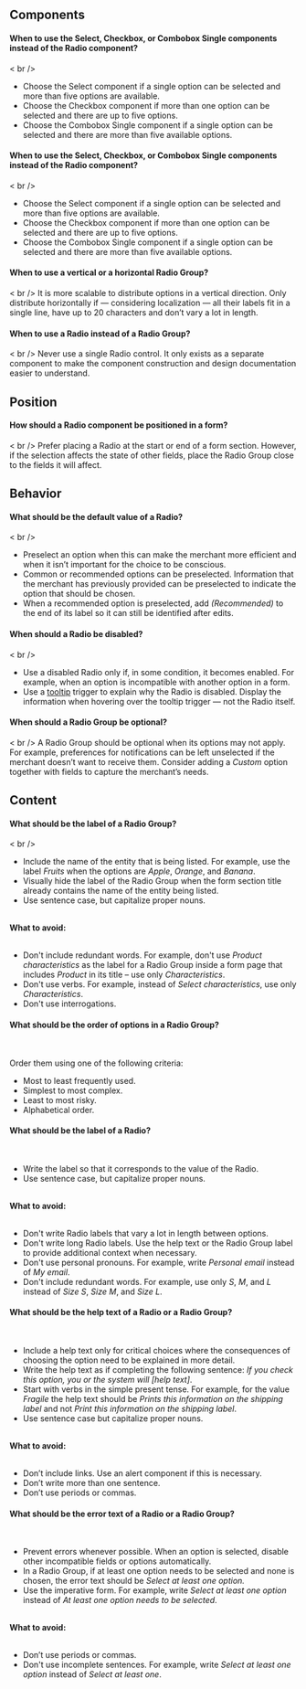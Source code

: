 
<Section>

## Components

#### When to use the Select, Checkbox, or Combobox Single components instead of the Radio component?
< br />

- Choose the Select component if a single option can be selected and more than five options are available.
- Choose the Checkbox component if more than one option can be selected and there are up to five options.
- Choose the Combobox Single component if a single option can be selected and there are more than five available options.


#### When to use the Select, Checkbox, or Combobox Single components instead of the Radio component?
< br />

- Choose the Select component if a single option can be selected and more than five options are available.
- Choose the Checkbox component if more than one option can be selected and there are up to five options.
- Choose the Combobox Single component if a single option can be selected and there are more than five available options.


#### When to use a vertical or a horizontal Radio Group?
< br />
It is more scalable to distribute options in a vertical direction. Only distribute horizontally if — considering localization — all their labels fit in a single line, have up to 20 characters and don’t vary a lot in length.

#### When to use a Radio instead of a Radio Group?
< br />
Never use a single Radio control. It only exists as a separate component to make the component construction and design documentation easier to understand.

</Section>

<Section>

## Position

#### How should a Radio component be positioned in a form?
< br />
Prefer placing a Radio at the start or end of a form section. However, if the selection affects the state of other fields, place the Radio Group close to the fields it will affect.

</Section>

<Section>

## Behavior


#### What should be the default value of a Radio?
< br />

- Preselect an option when this can make the merchant more efficient and when it isn’t important for the choice to be conscious.
- Common or recommended options can be preselected. Information that the merchant has previously provided can be preselected to indicate the option that should be chosen.
- When a recommended option is preselected, add <em>(Recommended)</em> to the end of its label so it can still be identified after edits.

#### When should a Radio be disabled?
< br />

- Use a disabled Radio only if, in some condition, it becomes enabled. For example, when an option is incompatible with another option in a form.
- Use a <a href="https://admin-ui.vercel.app/components/tooltip">tooltip</a> trigger to explain why the Radio is disabled. Display the information when hovering over the tooltip trigger — not the Radio itself.

#### When should a Radio Group be optional?
< br />
A Radio Group should be optional when its options may not apply. For example, preferences for notifications can be left unselected if the merchant doesn’t want to receive them. Consider adding a <em>Custom</em> option together with fields to capture the merchant’s needs.

</Section>

<Section>

## Content

#### What should be the label of a Radio Group?
< br />

- Include the name of the entity that is being listed. For example, use the label <em>Fruits</em> when the options are <em>Apple</em>, <em>Orange</em>, and <em>Banana</em>.
- Visually hide the label of the Radio Group when the form section title already contains the name of the entity being listed.
- Use sentence case, but capitalize proper nouns.

<br />
<strong>What to avoid:</strong>
<br /><br />

- Don't include redundant words. For example, don't use <em>Product characteristics</em> as the label for a Radio Group inside a form page that includes <em>Product</em> in its title – use only <em>Characteristics</em>.
- Don't use verbs. For example, instead of <em>Select characteristics</em>, use only <em>Characteristics</em>.
- Don't use interrogations.


#### What should be the order of options in a Radio Group?
<br />

Order them using one of the following criteria:
<br />

- Most to least frequently used.
- Simplest to most complex.
- Least to most risky.
- Alphabetical order.

#### What should be the label of a Radio?
<br />

- Write the label so that it corresponds to the value of the Radio.
- Use sentence case, but capitalize proper nouns.

<br />
<strong>What to avoid:</strong>
<br /><br />

- Don't write Radio labels that vary a lot in length between options.
- Don't write long Radio labels. Use the help text or the Radio Group label to provide additional context when necessary.
- Don't use personal pronouns. For example, write <em>Personal email</em> instead of <em>My email</em>.
- Don't include redundant words. For example, use only <em>S</em>, <em>M</em>, and <em>L</em> instead of <em>Size S</em>, <em>Size M</em>, and <em>Size L</em>.


#### What should be the help text of a Radio or a Radio Group?
<br />

- Include a help text only for critical choices where the consequences of choosing the option need to be explained in more detail.
- Write the help text as if completing the following sentence: <em>If you check this option, you or the system will [help text]</em>.
- Start with verbs in the simple present tense. For example, for the value <em>Fragile</em> the help text should be <em>Prints this information on the shipping label</em> and not <em>Print this information on the shipping label</em>.
- Use sentence case but capitalize proper nouns.

<br />
<strong>What to avoid:</strong>
<br /><br />

- Don’t include links. Use an alert component if this is necessary.
- Don’t write more than one sentence.
- Don’t use periods or commas.


#### What should be the error text of a Radio or a Radio Group?
<br />

- Prevent errors whenever possible. When an option is selected, disable other incompatible fields or options automatically.
- In a Radio Group, if at least one option needs to be selected and none is chosen, the error text should be <em>Select at least one option.</em>
- Use the imperative form. For example, write <em>Select at least one option</em> instead of <em>At least one option needs to be selected</em>.

<br />
<strong>What to avoid:</strong>
<br /><br />

- Don’t use periods or commas.
- Don't use incomplete sentences. For example, write <em>Select at least one option</em> instead of <em>Select at least one</em>.


</Section>
